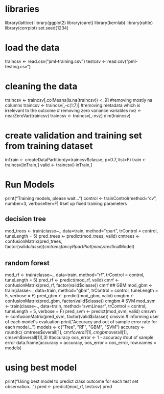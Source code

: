 # libraries
library(lattice)
library(ggplot2)
library(caret)
library(kernlab)
library(rattle)
library(corrplot)
set.seed(1234)

# load the data
traincsv <- read.csv("pml-training.csv")
testcsv <- read.csv("pml-testing.csv")

# cleaning the data
traincsv <- traincsv[,colMeans(is.na(traincsv)) < .9] #removing mostly na columns
traincsv <- traincsv[,-c(1:7)] #removing metadata which is irrelevant to the outcome
# removing zero variance variables
nvz <- nearZeroVar(traincsv)
traincsv <- traincsv[,-nvz]
dim(traincsv)

# create validation and training set from training dataset
inTrain <- createDataPartition(y=traincsv$classe, p=0.7, list=F)
train <- traincsv[inTrain,]
valid <- traincsv[-inTrain,]

# Run Models
print("Training models, please wait...")
control <- trainControl(method="cv", number=3, verboseIter=F) #set up fixed training parameters

## decision tree
mod_trees <- train(classe~., data=train, method="rpart", trControl = control, tuneLength = 5)
pred_trees <- predict(mod_trees, valid)
cmtrees <- confusionMatrix(pred_trees, factor(valid$classe))
cmtrees
fancyRpartPlot(mod_trees$finalModel)

## random forest
mod_rf <- train(classe~., data=train, method="rf", trControl = control, tuneLength = 5)
pred_rf <- predict(mod_rf, valid)
cmrf <- confusionMatrix(pred_rf, factor(valid$classe))
cmrf
## GBM
mod_gbm <- train(classe~., data=train, method="gbm", trControl = control, tuneLength = 5, verbose = F)
pred_gbm <- predict(mod_gbm, valid)
cmgbm <- confusionMatrix(pred_gbm, factor(valid$classe))
cmgbm
# SVM
mod_svm <- train(classe~., data=train, method="svmLinear", trControl = control, tuneLength = 5, verbose = F)
pred_svm <- predict(mod_svm, valid)
cmsvm <- confusionMatrix(pred_svm, factor(valid$classe))
cmsvm
# informing user of each model's evaluation
print("Accuracy and out of sample error rate for each model...")
models <- c("Tree", "RF", "GBM", "SVM")
accuracy <- round(c( cmtrees$overall[1], cmrf$overall[1], cmgbm$overall[1], cmsvm$overall[1]),3) #accuracy
oos_error <- 1 - accuracy #out of sample error
data.frame(accuracy = accuracy, oos_error = oos_error, row.names = models)

# using best model
print("Using best model to predict class outcome for each test set observation...")
pred <- predict(mod_rf, testcsv)
pred
